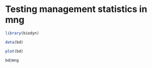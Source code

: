Testing management statistics in mng
========================================================


```r
library(biodyn)

data(bd)
```


```r
plot(bd)
```


```r
bd@mng
```

```r

```

 

